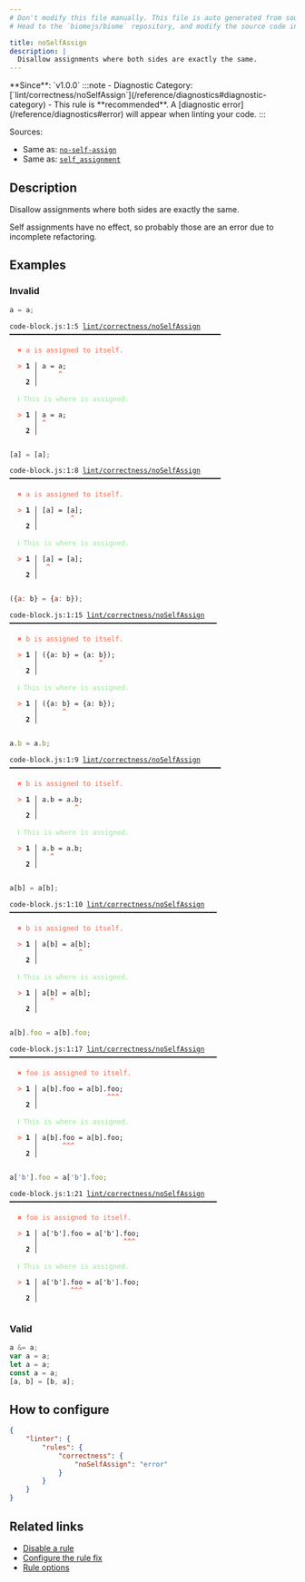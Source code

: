 ```yaml
---
# Don't modify this file manually. This file is auto generated from source, and you will lose your changes next time the website is built.
# Head to the `biomejs/biome` repository, and modify the source code in there.

title: noSelfAssign
description: |
  Disallow assignments where both sides are exactly the same.
---
```


<Tabs>
<TabItem label="JavaScript (and super languages)" icon="seti:javascript">
**Since**: `v1.0.0`
:::note
- Diagnostic Category: [`lint/correctness/noSelfAssign`](/reference/diagnostics#diagnostic-category)
- This rule is **recommended**. A [diagnostic error](/reference/diagnostics#error) will appear when linting your code.
:::

Sources: 
- Same as: <a href="https://eslint.org/docs/latest/rules/no-self-assign" target="_blank"><code>no-self-assign</code></a>
- Same as: <a href="https://rust-lang.github.io/rust-clippy/master/#/self_assignment" target="_blank"><code>self_assignment</code></a>

## Description
Disallow assignments where both sides are exactly the same.

Self assignments have no effect, so probably those are an error due to incomplete refactoring.

## Examples

### Invalid

```js
a = a;
```

<pre class="language-text"><code class="language-text">code-block.js:1:5 <a href="https://biomejs.dev/linter/rules/no-self-assign">lint/correctness/noSelfAssign</a> ━━━━━━━━━━━━━━━━━━━━━━━━━━━━━━━━━━━━━━━━━━━━━━━━━━━━<br /><br />  <strong><span style="color: Tomato;">✖</span></strong> <span style="color: Tomato;">a is assigned to itself.</span><br />  <br />  <strong><span style="color: Tomato;">&gt;</span></strong> <strong>1 │ </strong>a = a;<br />   <strong>   │ </strong>    <strong><span style="color: Tomato;">^</span></strong><br />    <strong>2 │ </strong><br />  <br />  <strong><span style="color: lightgreen;">ℹ</span></strong> <span style="color: lightgreen;">This is where is assigned.</span><br />  <br />  <strong><span style="color: Tomato;">&gt;</span></strong> <strong>1 │ </strong>a = a;<br />   <strong>   │ </strong><strong><span style="color: Tomato;">^</span></strong><br />    <strong>2 │ </strong><br />  <br /></code></pre>

```js
[a] = [a];
```

<pre class="language-text"><code class="language-text">code-block.js:1:8 <a href="https://biomejs.dev/linter/rules/no-self-assign">lint/correctness/noSelfAssign</a> ━━━━━━━━━━━━━━━━━━━━━━━━━━━━━━━━━━━━━━━━━━━━━━━━━━━━<br /><br />  <strong><span style="color: Tomato;">✖</span></strong> <span style="color: Tomato;">a is assigned to itself.</span><br />  <br />  <strong><span style="color: Tomato;">&gt;</span></strong> <strong>1 │ </strong>[a] = [a];<br />   <strong>   │ </strong>       <strong><span style="color: Tomato;">^</span></strong><br />    <strong>2 │ </strong><br />  <br />  <strong><span style="color: lightgreen;">ℹ</span></strong> <span style="color: lightgreen;">This is where is assigned.</span><br />  <br />  <strong><span style="color: Tomato;">&gt;</span></strong> <strong>1 │ </strong>[a] = [a];<br />   <strong>   │ </strong> <strong><span style="color: Tomato;">^</span></strong><br />    <strong>2 │ </strong><br />  <br /></code></pre>

```js
({a: b} = {a: b});
```

<pre class="language-text"><code class="language-text">code-block.js:1:15 <a href="https://biomejs.dev/linter/rules/no-self-assign">lint/correctness/noSelfAssign</a> ━━━━━━━━━━━━━━━━━━━━━━━━━━━━━━━━━━━━━━━━━━━━━━━━━━━<br /><br />  <strong><span style="color: Tomato;">✖</span></strong> <span style="color: Tomato;">b is assigned to itself.</span><br />  <br />  <strong><span style="color: Tomato;">&gt;</span></strong> <strong>1 │ </strong>(&#123;a: b&#125; = &#123;a: b&#125;);<br />   <strong>   │ </strong>              <strong><span style="color: Tomato;">^</span></strong><br />    <strong>2 │ </strong><br />  <br />  <strong><span style="color: lightgreen;">ℹ</span></strong> <span style="color: lightgreen;">This is where is assigned.</span><br />  <br />  <strong><span style="color: Tomato;">&gt;</span></strong> <strong>1 │ </strong>(&#123;a: b&#125; = &#123;a: b&#125;);<br />   <strong>   │ </strong>     <strong><span style="color: Tomato;">^</span></strong><br />    <strong>2 │ </strong><br />  <br /></code></pre>

```js
a.b = a.b;
```

<pre class="language-text"><code class="language-text">code-block.js:1:9 <a href="https://biomejs.dev/linter/rules/no-self-assign">lint/correctness/noSelfAssign</a> ━━━━━━━━━━━━━━━━━━━━━━━━━━━━━━━━━━━━━━━━━━━━━━━━━━━━<br /><br />  <strong><span style="color: Tomato;">✖</span></strong> <span style="color: Tomato;">b is assigned to itself.</span><br />  <br />  <strong><span style="color: Tomato;">&gt;</span></strong> <strong>1 │ </strong>a.b = a.b;<br />   <strong>   │ </strong>        <strong><span style="color: Tomato;">^</span></strong><br />    <strong>2 │ </strong><br />  <br />  <strong><span style="color: lightgreen;">ℹ</span></strong> <span style="color: lightgreen;">This is where is assigned.</span><br />  <br />  <strong><span style="color: Tomato;">&gt;</span></strong> <strong>1 │ </strong>a.b = a.b;<br />   <strong>   │ </strong>  <strong><span style="color: Tomato;">^</span></strong><br />    <strong>2 │ </strong><br />  <br /></code></pre>

```js
a[b] = a[b];
```

<pre class="language-text"><code class="language-text">code-block.js:1:10 <a href="https://biomejs.dev/linter/rules/no-self-assign">lint/correctness/noSelfAssign</a> ━━━━━━━━━━━━━━━━━━━━━━━━━━━━━━━━━━━━━━━━━━━━━━━━━━━<br /><br />  <strong><span style="color: Tomato;">✖</span></strong> <span style="color: Tomato;">b is assigned to itself.</span><br />  <br />  <strong><span style="color: Tomato;">&gt;</span></strong> <strong>1 │ </strong>a[b] = a[b];<br />   <strong>   │ </strong>         <strong><span style="color: Tomato;">^</span></strong><br />    <strong>2 │ </strong><br />  <br />  <strong><span style="color: lightgreen;">ℹ</span></strong> <span style="color: lightgreen;">This is where is assigned.</span><br />  <br />  <strong><span style="color: Tomato;">&gt;</span></strong> <strong>1 │ </strong>a[b] = a[b];<br />   <strong>   │ </strong>  <strong><span style="color: Tomato;">^</span></strong><br />    <strong>2 │ </strong><br />  <br /></code></pre>

```js
a[b].foo = a[b].foo;
```

<pre class="language-text"><code class="language-text">code-block.js:1:17 <a href="https://biomejs.dev/linter/rules/no-self-assign">lint/correctness/noSelfAssign</a> ━━━━━━━━━━━━━━━━━━━━━━━━━━━━━━━━━━━━━━━━━━━━━━━━━━━<br /><br />  <strong><span style="color: Tomato;">✖</span></strong> <span style="color: Tomato;">foo is assigned to itself.</span><br />  <br />  <strong><span style="color: Tomato;">&gt;</span></strong> <strong>1 │ </strong>a[b].foo = a[b].foo;<br />   <strong>   │ </strong>                <strong><span style="color: Tomato;">^</span></strong><strong><span style="color: Tomato;">^</span></strong><strong><span style="color: Tomato;">^</span></strong><br />    <strong>2 │ </strong><br />  <br />  <strong><span style="color: lightgreen;">ℹ</span></strong> <span style="color: lightgreen;">This is where is assigned.</span><br />  <br />  <strong><span style="color: Tomato;">&gt;</span></strong> <strong>1 │ </strong>a[b].foo = a[b].foo;<br />   <strong>   │ </strong>     <strong><span style="color: Tomato;">^</span></strong><strong><span style="color: Tomato;">^</span></strong><strong><span style="color: Tomato;">^</span></strong><br />    <strong>2 │ </strong><br />  <br /></code></pre>

```js
a['b'].foo = a['b'].foo;
```

<pre class="language-text"><code class="language-text">code-block.js:1:21 <a href="https://biomejs.dev/linter/rules/no-self-assign">lint/correctness/noSelfAssign</a> ━━━━━━━━━━━━━━━━━━━━━━━━━━━━━━━━━━━━━━━━━━━━━━━━━━━<br /><br />  <strong><span style="color: Tomato;">✖</span></strong> <span style="color: Tomato;">foo is assigned to itself.</span><br />  <br />  <strong><span style="color: Tomato;">&gt;</span></strong> <strong>1 │ </strong>a['b'].foo = a['b'].foo;<br />   <strong>   │ </strong>                    <strong><span style="color: Tomato;">^</span></strong><strong><span style="color: Tomato;">^</span></strong><strong><span style="color: Tomato;">^</span></strong><br />    <strong>2 │ </strong><br />  <br />  <strong><span style="color: lightgreen;">ℹ</span></strong> <span style="color: lightgreen;">This is where is assigned.</span><br />  <br />  <strong><span style="color: Tomato;">&gt;</span></strong> <strong>1 │ </strong>a['b'].foo = a['b'].foo;<br />   <strong>   │ </strong>       <strong><span style="color: Tomato;">^</span></strong><strong><span style="color: Tomato;">^</span></strong><strong><span style="color: Tomato;">^</span></strong><br />    <strong>2 │ </strong><br />  <br /></code></pre>

### Valid

```js
a &= a;
var a = a;
let a = a;
const a = a;
[a, b] = [b, a];
```

## How to configure
```json title="biome.json"
{
	"linter": {
		"rules": {
			"correctness": {
				"noSelfAssign": "error"
			}
		}
	}
}

```
## Related links

- [Disable a rule](/linter/#disable-a-lint-rule)
- [Configure the rule fix](/linter#configure-the-rule-fix)
- [Rule options](/linter/#rule-options)

</TabItem>
</Tabs>

